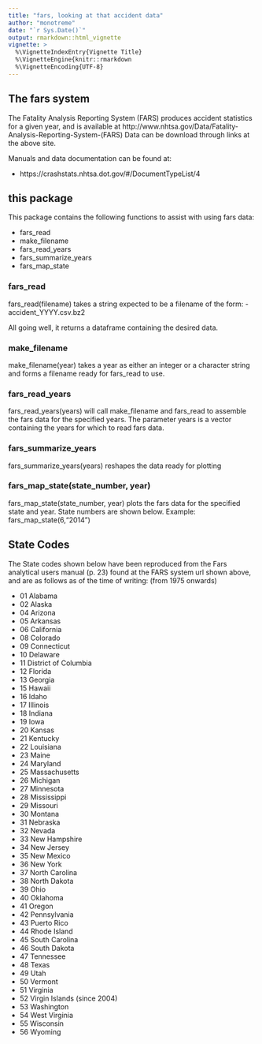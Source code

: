 ```yaml
---
title: "fars, looking at that accident data"
author: "monotreme"
date: "`r Sys.Date()`"
output: rmarkdown::html_vignette
vignette: >
  %\VignetteIndexEntry{Vignette Title}
  %\VignetteEngine{knitr::rmarkdown
  %\VignetteEncoding{UTF-8}
---
```


## The fars system
The Fatality Analysis Reporting System (FARS) produces accident statistics for a given year, and is available at http://www.nhtsa.gov/Data/Fatality-Analysis-Reporting-System-(FARS)
Data can be download through links at the above site.

Manuals and data documentation can be found at:

   - https://crashstats.nhtsa.dot.gov/#/DocumentTypeList/4

## this package
This package contains the following functions to assist with using fars data:

- fars_read
- make_filename
- fars_read_years
- fars_summarize_years
- fars_map_state


### fars_read
fars_read(filename) takes a string expected to be a filename of the form:
  - accident_YYYY.csv.bz2

All going well, it returns a dataframe containing the desired data.

### make_filename
make_filename(year) takes a year as either an integer or a character string and forms a filename ready for fars_read to use.

### fars_read_years
fars_read_years(years) will call make_filename and fars_read to assemble the fars data for the specified years.
The parameter years is a vector containing the years for which to read fars data.

### fars_summarize_years
fars_summarize_years(years) reshapes the data ready for plotting

### fars_map_state(state_number, year)
fars_map_state(state_number, year) plots the fars data for the specified state and year.
State numbers are shown below.
Example: fars_map_state(6,"2014")

## State Codes
The State codes shown below have been reproduced from the Fars analytical users manual (p. 23) found at the FARS system url shown above, and are as follows as of the time of writing:
(from 1975 onwards)

 - 01 Alabama
 - 02 Alaska
 - 04 Arizona
 - 05 Arkansas
 - 06 California
 - 08 Colorado
 - 09 Connecticut
 - 10 Delaware
 - 11 District of Columbia
 - 12 Florida
 - 13 Georgia
 - 15 Hawaii
 - 16 Idaho
 - 17 Illinois
 - 18 Indiana
 - 19 Iowa
 - 20 Kansas
 - 21 Kentucky
 - 22 Louisiana
 - 23 Maine
 - 24 Maryland
 - 25 Massachusetts
 - 26 Michigan
 - 27 Minnesota
 - 28 Mississippi
 - 29 Missouri
 - 30 Montana
 - 31 Nebraska
 - 32 Nevada
 - 33 New Hampshire
 - 34 New Jersey
 - 35 New Mexico
 - 36 New York
 - 37 North Carolina
 - 38 North Dakota
 - 39 Ohio
 - 40 Oklahoma
 - 41 Oregon
 - 42 Pennsylvania
 - 43 Puerto Rico
 - 44 Rhode Island
 - 45 South Carolina
 - 46 South Dakota
 - 47 Tennessee
 - 48 Texas
 - 49 Utah
 - 50 Vermont
 - 51 Virginia
 - 52 Virgin Islands (since 2004)
 - 53 Washington
 - 54 West Virginia
 - 55 Wisconsin
 - 56 Wyoming
